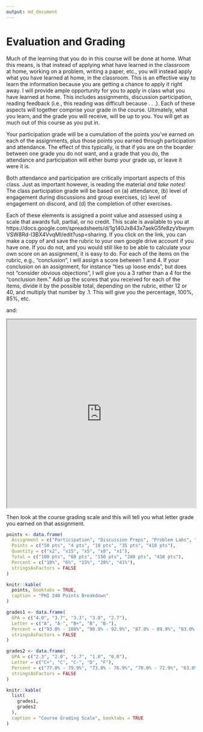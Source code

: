 ```yaml
---
output: md_document
---
```


# Evaluation and Grading {-}

Much of the learning that you do in this course will be done at home. What this means, is that instead of applying what have learned in the classroom at home, working on a problem, writing a paper, etc., you will instead apply what you have learned at home, in the classroom. This is an effective way to learn the information because you are getting a chance to apply it right away. I will provide ample opportunity for you to apply in class what you have learned at home. This includes assignments, discussion participation, reading feedback (i.e., this reading was difficult because . . .). Each of these aspects will together comprise your grade in the course. Ultimately, what you learn, and the grade you will receive, will be up to you. You will get as much out of this course as you put in.

Your participation grade will be a cumulation of the points you've earned on each of the assignments, plus those points you earned through participation and attendance. The effect of this typically, is that if you are on the boarder between one grade you do not want, and a grade that you do, the attendance and participation will either bump your grade up, or leave it were it is.

Both attendance and participation are critically important aspects of this class. Just as important however, is reading the material *and take notes*! The class participation grade will be based on (a) attendance, (b) level of engagement during discussions and group exercises, (c) level of engagement on discord, and (d) the completion of other exercises.

Each of these elements is assigned a point value and assessed using a scale that awards full, partial, or no credit. This scale is available to you at https://docs.google.com/spreadsheets/d/1g140Jx843x7aekG5fe8zyVbwymVSW8Rd-I3BX4VvqMI/edit?usp=sharing. If you click on the link, you can make a copy of and save the rubric to your own google drive account if you have one. If you do not, and you would still like to be able to calculate your own score on an assignment, it is easy to do. For each of the items on the rubric, e.g., "conclusion", I will assign a score between 1 and 4. If your conclusion on an assignment, for instance "ties up loose ends", but does not "consider obvious objections", I will give you a 3 rather than a 4 for the "conclusion item." Add up the scores that you received for each of the items, divide it by the possible total, depending on the rubric, either 12 or 40, and multiply that number by .1. This will give you the percentage, 100%, 85%, etc.

and:

<iframe style="width:100%; height:500px;overflow:auto;" src="https://docs.google.com/spreadsheets/d/1g140Jx843x7aekG5fe8zyVbwymVSW8Rd-I3BX4VvqMI/pubhtml?gid=0&amp;single=true&amp;widget=true&amp;headers=false"></iframe>

Then look at the course grading scale and this will tell you what letter grade you earned on that assignment.

```r
points <- data.frame(
  Assignment = c("Participation", "Discussion Preps", "Problem Labs", "Problem Collaboration", "Final Project"),
  Points = c("50 pts", "4 pts", "10 pts", "35 pts", "410 pts"),
  Quantity = c("x2", "x15", "x5", "x8", "x1"),
  Total = c("100 pts", "60 pts", "150 pts", "280 pts", "410 pts"),
  Percent = c("10%", "6%", "15%", "28%", "41%"),
  stringsAsFactors = FALSE
)

knitr::kable(
  points, booktabs = TRUE,
  caption = "PHI 240 Points Breakdown"
)
```



```r
grades1 <- data.frame(
  GPA = c("4.0", "3.7", "3.3", "3.0", "2.7"),
  Letter = c("A", "A-", "B+", "B", "B-"),
  Percent = c("93.0% - 100%", "90.0% - 92.9%", "87.0% - 89.9%", "83.0% - 86.9%", "80.0% - 82.9%"),
  stringsAsFactors = FALSE
)

grades2 <- data.frame(
  GPA = c("2.3", "2.0", "1.7", "1.0", "0.0"),
  Letter = c("C+", "C", "C-", "D", "F"),
  Percent = c("77.0% - 79.9%", "73.0% - 76.9%", "70.0% - 72.9%", "63.0% - 69.9%", "< 63.0%"),
  stringsAsFactors = FALSE
)

knitr::kable(
  list(
    grades1,
    grades2
  ),
  caption = "Course Grading Scale", booktabs = TRUE
)
```


